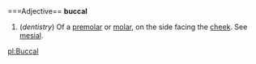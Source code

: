 =={{en}}==
===Adjective==
'''buccal'''
#(''dentistry'') Of a [[premolar]] or [[molar]], on the side facing the [[cheek]]. See [[mesial]].

[[pl:Buccal]]